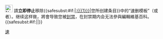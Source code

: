 [[File:Nuvola apps important.svg|25px]] 請'''立即停止'''移除{{<includeonly>safesubst:</includeonly>#if:{{{1|}}}|[[:{{{1}}}]]|您所创建条目}}中的“速删模板”（{{tl|d}}或者{{tl|delete}}）。继续这样做，將會导致您被[[Wikipedia:封禁方針|封禁]]，在封禁期内会无法參與編輯維基百科。{{<includeonly>safesubst:</includeonly>#if:{{{2|}}}|{{{2}}}|}}<!-- Template:uw-speedy3 --><noinclude>
{{Templatesnotice|s1=uw-blp1|series = uw-speedy|max = 4}}
[[Category:用戶警告模板|速]]
</noinclude>